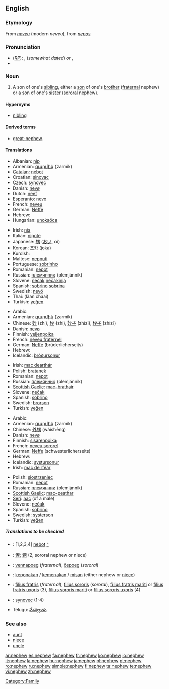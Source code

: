 ==English==

===Etymology===
From {{OF.}} ''[[neveu]]'' (modern ''neveu''), from {{L.}} ''[[nepos]]''

===Pronunciation===
*(''[[RP]]''): {{IPA|/ˈnɛv.ju/}}, {{SAMPA|/nEvju/}} (''somewhat dated'') ''or'' {{IPA|/ˈnɛf.ju/}}, {{SAMPA|/nEfju/}}
*{{audio|en-us-nephew.ogg|Audio (US)}}

===Noun===
{{wikipedia}}
{{en-noun}}

# A son of one's [[sibling]], either a [[son]] of one's [[brother]] ([[fraternal]] nephew) or a son of one's [[sister]] ([[sororal]] nephew).

====Hypernyms====
*[[nibling]]

====Derived terms====
*[[great-nephew]].

====Translations====
{{trans-top|fraternal or sororal nephew}}
*Albanian: [[nip]] {{m}}
*Armenian: [[զարմիկ]] (zarmik)
*[[Catalan]]: [[nebot]] {{m}}
*Croatian: [[sinovac]]
*Czech: [[synovec]] {{m}}
*Danish: [[nevø]] {{c}}
*Dutch: [[neef]] {{m}}
*Esperanto: [[nevo]]
*French: [[neveu]] {{m}}
*German: [[Neffe]] {{m}}
*Hebrew: {{he-translation|אחיין|akhyán}} {{m}}
*Hungarian: [[unokaöcs]]
{{trans-mid}}
*Irish: [[nia]] {{m}}
*Italian: [[nipote]] {{m}}
*Japanese: [[甥]] ([[おい]], oi)
*Korean: [[조카]] (joka)
*Kurdish: {{KUchar|[[برازا]]}}
*Maltese: [[nepputi]] {{m}}
*Portuguese: [[sobrinho]] {{m}}
*Romanian: [[nepot]] {{m}}
*Russian: [[племянник]] (plemjánnik) {{m}}
*Slovene: [[nečak]] {{m}} [[nečakinja]] {{f}}
*Spanish: [[sobrino]] {{m}} [[sobrina]] {{f}}
*Swedish: [[nevö]] {{c}}
*Thai: {{Thai|[[หลานชาย]]}} (lăan chaai)
*Turkish: [[yeğen]]
{{trans-bottom}}

{{trans-top|fraternal nephew}}
*Arabic: {{Arab|[[ابن الاخ]]}} {{IPAchar|(íbni-l-’áx)}} {{m}}
*Armenian: [[զարմիկ]] (zarmik)
*Chinese: [[姪]] (zhí), [[侄]] (zhí), [[姪子]] (zhízǐ), [[侄子]] (zhízǐ)
*Danish: [[nevø]] {{c}}
*Finnish: [[veljenpoika]] {{m}}
*French: [[neveu fraternel]] {{m}}
*German: [[Neffe]] (brüderlicherseits) {{m}}
*Hebrew: {{he-translation|אחיין|akhyán}} {{m}}
*Icelandic: [[bróðursonur]] {{m}}
{{trans-mid}}
*Irish: [[mac dearthár]] {{m}}
*Polish: [[bratanek]] {{m}}
*Romanian: [[nepot]] {{m}}
*Russian: [[племянник]] (plemjánnik) {{m}}
*[[Scottish Gaelic]]: [[mac-bràthair]] {{m}}
*Slovene: [[nečak]] {{m}}
*Spanish: [[sobrino]] {{m}}
*Swedish: [[brorson]] {{c}}
*Turkish: [[yeğen]]
{{trans-bottom}}

{{trans-top|sororal nephew}}
*Arabic: {{Arab|[[ابن الاخت]]}} {{IPAchar|(íbni-l-’úxt)}} {{m}}
*Armenian: [[զարմիկ]] (zarmik)
*Chinese: [[外甥]] (wàishēng)
*Danish: [[nevø]] {{c}}
*Finnish: [[sisarenpoika]] {{m}}
*French: [[neveu sororel]] {{m}}
*German: [[Neffe]] (schwesterlicherseits) {{m}}
*Hebrew: {{he-translation|אחיין|akhyán}} {{m}}
*Icelandic: [[systursonur]] {{m}}
*Irish: [[mac deirféar]]
{{trans-mid}}
*Polish: [[siostrzeniec]] {{m}}
*Romanian: [[nepot]] {{m}}
*Russian: [[племянник]] (plemjánnik) {{m}}
*[[Scottish Gaelic]]: [[mac-peathar]] {{m}}
*[[Seri]]: [[aac]] (of a male)
*Slovene: [[nečak]] {{m}}
*Spanish: [[sobrino]] {{m}}
*Swedish: [[systerson]] {{c}}
*Turkish: [[yeğen]]
{{trans-bottom}}

=====Translations to be checked=====
{{checktrans}}
*{{ttbc|Catalan}}: [1,2,3,4] [[nebot]] {{m}} [[:ca:nebot|^]]
*{{ttbc|CJKV Characters}}: [[侄]]; [[甥]] (2, sororal nephew or niece)
*{{ttbc|Estonian}}: [[vennapoeg]] (''fraternal''), [[õepoeg]] (''sororal'')
*{{ttbc|Indonesian}}: [[keponakan]] / [[kemenakan]] / [[misan]] (either nephew or [[niece]])
*{{ttbc|Latin}}: [[filius fratris]] (''fraternal''), [[filius sororis]] (''sororal''), [[filius fratris mariti]] or [[filius fratris uxoris]] (3), [[filius sororis mariti]] or [[filius sororis uxoris]] (4)
*{{ttbc|Slovak}}: [[synovec]] {{m}} (1-4)
*Telugu: [[మేనల్లుడు]]

===See also===
*[[aunt]]
*[[niece]]
*[[uncle]]

[[Category:Family]]

[[ar:nephew]]
[[es:nephew]]
[[fa:nephew]]
[[fr:nephew]]
[[ko:nephew]]
[[io:nephew]]
[[it:nephew]]
[[la:nephew]]
[[hu:nephew]]
[[ja:nephew]]
[[pl:nephew]]
[[pt:nephew]]
[[ro:nephew]]
[[ru:nephew]]
[[simple:nephew]]
[[fi:nephew]]
[[ta:nephew]]
[[te:nephew]]
[[vi:nephew]]
[[zh:nephew]]